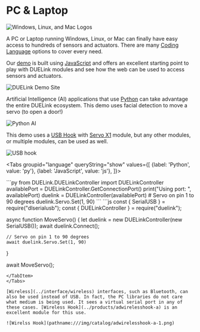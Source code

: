 
# PC & Laptop


![Windows, Linux, and Mac Logos](pathname:///img/pc-laptop-logos.png)

A PC or Laptop running Windows, Linux, or Mac can finally have easy access to hundreds of sensors and actuators. There are many [Coding Language](../language/intro) options to cover every need.

Our [demo](https://demo.duelink.com/) is built using [JavaScript](../language/javascript) and offers an excellent starting point to play with DUELink modules and see how the web can be used to access sensors and actuators.

![DUELink Demo Site](pathname:///img/demo-website.png)

Artificial Intelligence (AI) applications that use [Python](../language/python) can take advantage the entire DUELink ecosystem. This demo uses facial detection to move a servo (to open a door!)

![Python AI](pathname:///img/python-ai.gif)

This demo uses a [USB Hook](../products/adusbhook-a) with [Servo X1](../products/acservox1-a) module, but any other modules, or multiple modules, can be used as well.

![USB hook](pathname:///img/usbhook-servo-x1.png)

<Tabs groupid="language" queryString="show"
  values={[
    {label: 'Python', value: 'py'},
    {label: 'JavaScript', value: 'js'},
]}>

<TabItem value="py">
```py
from DUELink.DUELinkController import DUELinkController
availablePort = DUELinkController.GetConnectionPort()
print("Using port: ", availablePort)
duelink = DUELinkController(availablePort)
# Servo on pin 1 to 90 degrees
duelink.Servo.Set(1, 90)
```
</TabItem>
<TabItem value="js">
```js
const { SerialUSB } = require("dlserialusb");
const { DUELinkController } = require("duelink");

async function MoveServo() {
    let duelink = new DUELinkController(new SerialUSB());
    await duelink.Connect();

    // Servo on pin 1 to 90 degrees
    await duelink.Servo.Set(1, 90)
}

await MoveServo();
```
</TabItem>
</Tabs>

[Wireless](../interface/wireless) interfaces, such as Bluetooth, can also be used instead of USB. In fact, the PC libraries do not care what medium is being used. It sees a virtual serial port in any of these cases. [Wireless Hook](../products/adwirelesshook-a) is an excellent module for this use.

![Wirelss Hook](pathname:///img/catalog/adwirelesshook-a-1.png)
